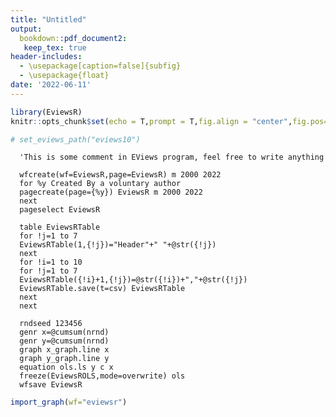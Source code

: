 ```yaml
---
title: "Untitled"
output: 
  bookdown::pdf_document2:
   keep_tex: true
header-includes:
  - \usepackage[caption=false]{subfig}
  - \usepackage{float}
date: '2022-06-11'
---
```


```r
library(EviewsR)
knitr::opts_chunk$set(echo = T,prompt = T,fig.align = "center",fig.pos="h",eval = T)

# set_eviews_path("eviews10")
```



```eviews
  'This is some comment in EViews program, feel free to write anything
  
  wfcreate(wf=EviewsR,page=EviewsR) m 2000 2022
  for %y Created By a voluntary author
  pagecreate(page={%y}) EviewsR m 2000 2022
  next
  pageselect EviewsR
  
  table EviewsRTable
  for !j=1 to 7
  EviewsRTable(1,{!j})="Header"+" "+@str({!j})
  next
  for !i=1 to 10
  for !j=1 to 7
  EviewsRTable({!i}+1,{!j})=@str({!i})+","+@str({!j})
  EviewsRTable.save(t=csv) EviewsRTable
  next
  next 
  
  rndseed 123456
  genr x=@cumsum(nrnd)
  genr y=@cumsum(nrnd)
  graph x_graph.line x
  graph y_graph.line y
  equation ols.ls y c x
  freeze(EviewsROLS,mode=overwrite) ols
  wfsave EviewsR
```  



```r
import_graph(wf="eviewsr")
```
  
